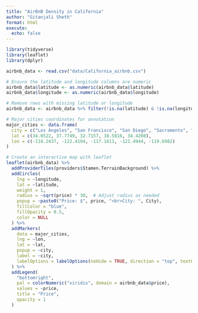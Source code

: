 ```yaml
---
title: "AirBnB Density in California"
author: "Gitanjali Sheth"
format: html
execute: 
  echo: false
---
```


```r
library(tidyverse)
library(leaflet)
library(dplyr)
```

```r
airbnb_data <- read.csv("data/California_airbnb.csv")
```

```r
# Ensure the latitude and longitude columns are numeric
airbnb_data$latitude <- as.numeric(airbnb_data$latitude)
airbnb_data$longitude <- as.numeric(airbnb_data$longitude)

# Remove rows with missing latitude or longitude
airbnb_data <- airbnb_data %>% filter(!is.na(latitude) & !is.na(longitude))

# Major cities coordinates for annotation
major_cities <- data.frame(
  city = c("Los Angeles", "San Francisco", "San Diego", "Sacramento", "Santa Barbara"),
  lat = c(34.0522, 37.7749, 32.7157, 38.5816, 34.4208),
  lon = c(-118.2437, -122.4194, -117.1611, -121.4944, -119.6982)
)

# Create an interactive map with leaflet
leaflet(airbnb_data) %>%
  addProviderTiles(providers$Stamen.TerrainBackground) %>%
  addCircles(
    lng = ~longitude,
    lat = ~latitude,
    weight = 1,
    radius = ~sqrt(price) * 30,  # Adjust radius as needed
    popup = ~paste0("Price: $", price, "<br>City: ", City),
    fillColor = "blue",
    fillOpacity = 0.5,
    color = NULL
  ) %>%
  addMarkers(
    data = major_cities,
    lng = ~lon,
    lat = ~lat,
    popup = ~city,
    label = ~city,
    labelOptions = labelOptions(noHide = TRUE, direction = "top", textOnly = TRUE)
  ) %>%
  addLegend(
    "bottomright",
    pal = colorNumeric("viridis", domain = airbnb_data$price),
    values = ~price,
    title = "Price",
    opacity = 1
  )
```
